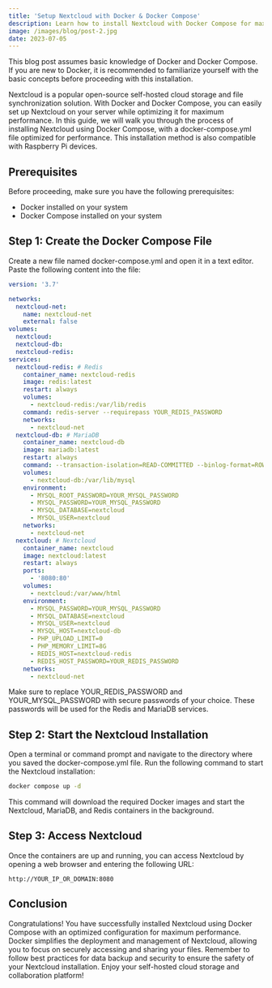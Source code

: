 ```yaml
---
title: 'Setup Nextcloud with Docker & Docker Compose'
description: Learn how to install Nextcloud with Docker Compose for maximum performance with this step-by-step guide.
image: /images/blog/post-2.jpg
date: 2023-07-05
---
```


<Callout>
  This blog post assumes basic knowledge of Docker and Docker Compose. If you are new to
  Docker, it is recommended to familiarize yourself with the basic concepts before
  proceeding with this installation.
</Callout>

Nextcloud is a popular open-source self-hosted cloud storage and file synchronization solution. With Docker and Docker Compose, you can easily set up Nextcloud on your server while optimizing it for maximum performance. In this guide, we will walk you through the process of installing Nextcloud using Docker Compose, with a docker-compose.yml file optimized for performance. This installation method is also compatible with Raspberry Pi devices.

## Prerequisites

Before proceeding, make sure you have the following prerequisites:

- Docker installed on your system
- Docker Compose installed on your system

## Step 1: Create the Docker Compose File

Create a new file named docker-compose.yml and open it in a text editor. Paste the following content into the file:

```yaml
version: '3.7'

networks:
  nextcloud-net:
    name: nextcloud-net
    external: false
volumes:
  nextcloud:
  nextcloud-db:
  nextcloud-redis:
services:
  nextcloud-redis: # Redis
    container_name: nextcloud-redis
    image: redis:latest
    restart: always
    volumes:
      - nextcloud-redis:/var/lib/redis
    command: redis-server --requirepass YOUR_REDIS_PASSWORD
    networks:
      - nextcloud-net
  nextcloud-db: # MariaDB
    container_name: nextcloud-db
    image: mariadb:latest
    restart: always
    command: --transaction-isolation=READ-COMMITTED --binlog-format=ROW --innodb-file-per-table=1 --skip-innodb-read-only-compressed
    volumes:
      - nextcloud-db:/var/lib/mysql
    environment:
      - MYSQL_ROOT_PASSWORD=YOUR_MYSQL_PASSWORD
      - MYSQL_PASSWORD=YOUR_MYSQL_PASSWORD
      - MYSQL_DATABASE=nextcloud
      - MYSQL_USER=nextcloud
    networks:
      - nextcloud-net
  nextcloud: # Nextcloud
    container_name: nextcloud
    image: nextcloud:latest
    restart: always
    ports:
      - '8080:80'
    volumes:
      - nextcloud:/var/www/html
    environment:
      - MYSQL_PASSWORD=YOUR_MYSQL_PASSWORD
      - MYSQL_DATABASE=nextcloud
      - MYSQL_USER=nextcloud
      - MYSQL_HOST=nextcloud-db
      - PHP_UPLOAD_LIMIT=0
      - PHP_MEMORY_LIMIT=8G
      - REDIS_HOST=nextcloud-redis
      - REDIS_HOST_PASSWORD=YOUR_REDIS_PASSWORD
    networks:
      - nextcloud-net
```

Make sure to replace YOUR_REDIS_PASSWORD and YOUR_MYSQL_PASSWORD with secure passwords of your choice. These passwords will be used for the Redis and MariaDB services.

## Step 2: Start the Nextcloud Installation

Open a terminal or command prompt and navigate to the directory where you saved the docker-compose.yml file. Run the following command to start the Nextcloud installation:

```bash
docker compose up -d
```

This command will download the required Docker images and start the Nextcloud, MariaDB, and Redis containers in the background.

## Step 3: Access Nextcloud

Once the containers are up and running, you can access Nextcloud by opening a web browser and entering the following URL:

`http://YOUR_IP_OR_DOMAIN:8080`

## Conclusion

Congratulations! You have successfully installed Nextcloud using Docker Compose with an optimized configuration for maximum performance. Docker simplifies the deployment and management of Nextcloud, allowing you to focus on securely accessing and sharing your files. Remember to follow best practices for data backup and security to ensure the safety of your Nextcloud installation. Enjoy your self-hosted cloud storage and collaboration platform!
